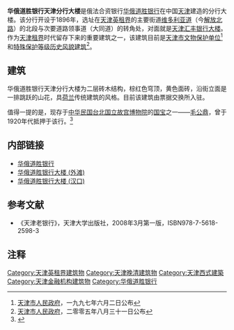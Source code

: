 {{文物保护单位
| 级别 = 省级
| 省区市 = 天津市
| 名称 = 原华俄道胜银行大樓
| 图片 = [[File:华俄道胜银行天津分行大楼.jpg|200px]]
| 编号 = 3
| 分类 = 近现代重要史迹及代表性建筑
| 时代 = 1896年
| 所在 = [[天津市|天津市]][[和平区_(天津市)|和平区]]
| 登录 = 1997年6月2日
}}
'''华俄道胜银行天津分行大楼'''是俄法合资银行[[华俄道胜银行|华俄道胜银行]]在中国[[天津|天津]]建造的分行大楼。该分行开设于1896年，选址在[[天津英租界|天津英租界]]的主要街道[[天津维多利亚道|维多利亚道]]（今[[解放北路(天津)|解放北路]]）的北段与次要道路领事道（大同道）的转角处，对面就是[[天津汇丰银行大楼|天津汇丰银行大楼]]。作为[[天津租界|天津租界]]时代留存下来的重要建筑之一，该建筑目前是[[天津市文物保护单位|天津市文物保护单位]]<ref>[[天津市人民政府|天津市人民政府]]，一九九七年六月二日公布</ref>和[[天津历史风貌建筑|特殊保护等级历史风貌建筑]]<ref>[[天津市人民政府|天津市人民政府]]，二零零五年八月三十一日公布</ref>。

== 建筑 ==
{{天津历史风貌建筑
| 省区市 = 天津市
| 名称 = 原华俄道胜银行
| 图片 = [[File:原华俄道胜银行铭牌.jpg|200px]]
| 编号 = 0110013
| 等级 = 特殊保护
| 时代 = 1896年
| 所在 = [[天津市|天津市]][[和平区_(天津市)|和平区]]
| 公布 = 2005年8月31日
}}
华俄道胜银行天津分行大楼为二层砖木结构，棕红色穹顶，黄色面砖，沿街立面是一排跳跃的山花，具[[荷兰|荷兰]]传统建筑的风格。目前该建筑由票据交换所入驻。

值得一提的是，现存于[[中华民国|中华民国]][[台北|台北]][[国立故宫博物院|国立故宫博物院]]的[[中华民国国宝|国宝]]之一——[[毛公鼎|毛公鼎]]，曾于1920年代抵押于该行。<ref>{{Cite web |url=http://news.sina.com.cn/s/2003-07-23/0100426042s.shtml |title=稀世瑰寶《毛公鼎》的坎坷命運 |publisher=石獅日報 |date=2003-07-23 |accessdate=2015-01-01 |archive-date=2009-02-18 |archive-url=https://web.archive.org/web/20090218210149/http://news.sina.com.cn/s/2003-07-23/0100426042s.shtml |dead-url=no }}</ref>
== 内部链接 ==
* [[华俄道胜银行|华俄道胜银行]]
* [[华俄道胜银行大楼_(外滩)|华俄道胜银行大楼 (外滩)]]
* [[华俄道胜银行大楼_(汉口)|华俄道胜银行大楼 (汉口)]]

== 参考文献 ==
*《天津老银行》，天津大学出版社，2008年3月第一版，ISBN978-7-5618-2598-3

== 注释 ==
<div class="references-small">
<references></references>
</div>

{{天津解放北路建筑群}}
{{天津近代历史文化专题}}
{{天津市文物保护单位}}

[[Category:天津英租界建筑物|Category:天津英租界建筑物]]
[[Category:天津晚清建筑物|Category:天津晚清建筑物]] 
[[Category:天津西式建築|Category:天津西式建築]]
[[Category:天津金融机构建筑物|Category:天津金融机构建筑物]]
[[Category:华俄道胜银行|Category:华俄道胜银行]]